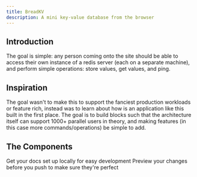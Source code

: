 ```yaml
---
title: BreadKV
description: A mini key-value database from the browser
---
```


## Introduction

The goal is simple: any person coming onto the site should be able to access their own instance of a redis server (each on a separate machine), and perform simple operations: store values, get values, and ping.

## Inspiration

The goal wasn't to make this to support the fanciest production workloads or feature rich, instead was to learn about how is an application like this built in the first place. The goal is to build blocks such that the architecture itself can support 1000+ parallel users in theory, and making features (in this case more commands/operations) be simple to add.

## The Components

<CardGroup cols={2}>
  <Card title="The KV Store" href="/kv/resp">
    Get your docs set up locally for easy development
  </Card>
  <Card title="The K8s Architecture" href="/kubernetes/why">
    Preview your changes before you push to make sure they're perfect
  </Card>
</CardGroup>
